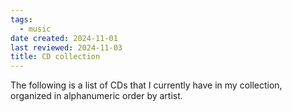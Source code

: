 ```yaml
---
tags:
  - music
date created: 2024-11-01
last reviewed: 2024-11-03
title: CD collection
---
```


The following is a list of CDs that I currently have in my collection, organized in alphanumeric order by artist.
